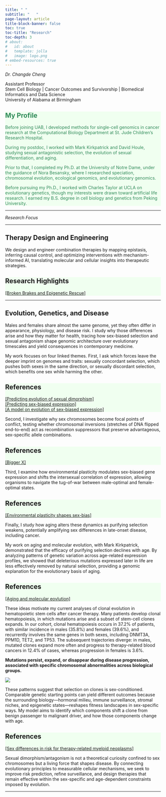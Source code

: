 ```yaml
---
title: " "
subtitle: "   "
page-layout: article
title-block-banner: false
toc: true
toc-title: "Research"  
toc-depth: 3
# about:
#   id: about
#   template: jolla
#   image: logo.png
# embed-resources: true
---
```


<!-- Question and biology systems -->
<!-- Approach -->
<!-- Significance -->

*Dr. Changde Cheng*

Assistant Professor \
Stem Cell Biology | Cancer Outcomes and Survivorship | Biomedical Informatics and Data Science \
University of Alabama at Birmingham

::: {.callout-note collapse="true" appearance="minimal" style="background-color: honeydew; border-color: gray; color: seagreen;"}
# My Profile

Before joining UAB, I developed methods for single-cell genomics in cancer research at the Computational Biology Department at St. Jude Children's Research Hospital.\

During my postdoc, I worked with Mark Kirkpatrick and David Houle, studying sexual antagonistic selection, the evolution of sexual differentiation, and aging. \

Prior to that, I completed my Ph.D. at the University of Notre Dame, under the guidance of Nora Besansky, where I researched speciation, chromosomal evolution, ecological genomics, and evolutionary genomics. \

Before pursuing my Ph.D., I worked with Charles Taylor at UCLA on evolutionary genetics, though my interests were drawn toward artificial life research. I earned my B.S. degree in cell biology and genetics from Peking University. 
:::

---

*Research Focus*

---

## Therapy Design and Engineering 

<!-- ::: {.callout-note collapse="false" appearance="minimal" style="background-color: #FF69B4; border-color: gray; color: white;"} -->
We design and engineer combination therapies by mapping epistasis, inferring causal control, and optimizing interventions with mechanism-informed AI, translating molecular and cellular insights into therapeutic strategies.
<!-- ::: -->

::: {.callout-note collapse="false" appearance="minimal" style="background-color: honeydew; border-color: gray;"}
# Research Highlights
[ \[Broken Brakes and Epigenetic Rescue\] ](publications/2024_menin/index.qmd)
:::

---

## Evolution, Genetics, and Disease

Males and females share almost the same genome, yet they often differ in appearance, physiology, and disease risk. I study why those differences arise and how they matter for health, tracing how sex-biased selection and sexual antagonism shape genomic architecture over evolutionary timescales and yield consequences in contemporary medicine.

My work focuses on four linked themes. First, I ask which forces leave the deeper imprint on genomes and traits: sexually concordant selection, which pushes both sexes in the same direction, or sexually discordant selection, which benefits one sex while harming the other. 

::: {.callout-note collapse="false" appearance="minimal" style="background-color: honeydew; border-color: gray;"}
# References
[ \[Predicting evolution of sexual dimorphism\] ](https://www.ncbi.nlm.nih.gov/pubmed/32970462/) \
[ \[Predicting sex-biased expression\] ](https://www.ncbi.nlm.nih.gov/pubmed/33512493/)  \
[ \[A model on evolution of sex-biased expression\] ](https://www.ncbi.nlm.nih.gov/pubmed/27658217/) 
:::

Second, I investigate why sex chromosomes become focal points of conflict, testing whether chromosomal inversions (stretches of DNA flipped end-to-end) act as recombination suppressors that preserve advantageous, sex-specific allele combinations. 

::: {.callout-note collapse="false" appearance="minimal" style="background-color: honeydew; border-color: gray;"}
# References
[ \[Bigger X\] ](https://www.ncbi.nlm.nih.gov/pubmed/30059177/) \
<!-- [ \[Evolution of sex chromosomes in Stickleback\] ]() -->
:::

Third, I examine how environmental plasticity modulates sex-biased gene expression and shifts the intersexual correlation of expression, allowing organisms to navigate the tug-of-war between male-optimal and female-optimal states. 

::: {.callout-note collapse="false" appearance="minimal" style="background-color: honeydew; border-color: gray;"}
# References
[ \[Environmental plasticity shapes sex-bias\] ](https://www.ncbi.nlm.nih.gov/pubmed/29036352/) \
<!-- [ \[Evolution of sex chromosomes in Stickleback\] ]() -->
:::


Finally, I study how aging alters these dynamics as purifying selection weakens, potentially amplifying sex differences in late-onset disease, including cancer.

My work on aging and molecular evolution, with Mark Kirkpatrick, demonstrated that the efficacy of purifying selection declines with age. By analyzing patterns of genetic variation across age-related expression profiles, we showed that deleterious mutations expressed later in life are less effectively removed by natural selection, providing a genomic explanation for the evolutionary basis of aging.

::: {.callout-note collapse="false" appearance="minimal" style="background-color: honeydew; border-color: gray;"}
# References
[ \[Aging and molecular eovlution\] ](https://pmc.ncbi.nlm.nih.gov/articles/PMC8113359/) \
:::

These ideas motivate my current analyses of clonal evolution in hematopoietic stem cells after cancer therapy. Many patients develop clonal hematopoiesis, in which mutations arise and a subset of stem-cell clones expands. In our cohort, clonal hematopoiesis occurs in 37.2% of patients, with similar incidence in males (35.8%) and females (39.6%), and recurrently involves the same genes in both sexes, including DNMT3A, PPM1D, TET2, and TP53. The subsequent trajectories diverge: in males, mutated clones expand more often and progress to therapy-related blood cancers in 12.4% of cases, whereas progression in females is 3.6%. 

::: {.text-center}
**Mutations persist, expand, or disappear during disease progression,  associated with specific chromosomal abnormalities across biological groups.**
:::

![](publications/2024_sextmn/featured.png)

These patterns suggest that selection on clones is sex-conditioned. Comparable genetic starting points can yield different outcomes because the surrounding biology—hormonal milieu, immune surveillance, stromal niches, and epigenetic states—reshapes fitness landscapes in sex-specific ways. My model aims to identify which components shift a clone from benign passenger to malignant driver, and how those components change with age.

::: {.callout-note collapse="false" appearance="minimal" style="background-color: honeydew; border-color: gray;"}
# References
[ \[Sex differences in risk for therapy-related myeloid neoplasms\] ](https://doi.org/10.1200/JCO-24-01487)
<!-- (publications/2024_sextmn/index.qmd) -->
:::

Sexual dimorphism/antagonism is not a theoretical curiosity confined to sex chromosomes but a living force that shapes disease. By connecting evolutionary principles to measurable cellular mechanisms, we seek to improve risk prediction, refine surveillance, and design therapies that remain effective within the sex-specific and age-dependent constraints imposed by evolution.


---

<!-- [Back to Top](#) -->

